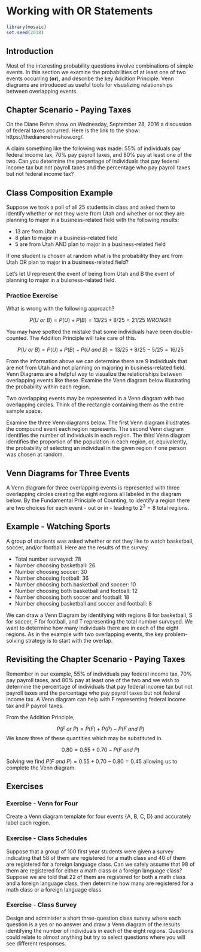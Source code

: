 # Working with OR Statements {#working_with_or_statements}

```r
library(mosaic)
set.seed(2018)
```


## Introduction {#introduction}

Most of the interesting probability questions involve combinations of simple events. In this section we examine the probabilities of at least one of two events occurring (**or**), and describe the key Addition Principle. Venn diagrams are introduced as useful tools for visualizing relationships between overlapping events.

## Chapter Scenario - Paying Taxes {#chapter_scenario_paying_taxes}

On the Diane Rehm show on Wednesday, September 28, 2016 a discussion of federal taxes occurred. Here is the link to the show: https://thedianerehmshow.org/. 

A claim something like the following was made: 55% of individuals pay federal income tax, 70% pay payroll taxes, and 80% pay at least one of the two. Can you determine the percentage of individuals that pay federal income tax but not payroll taxes and the percentage who pay payroll taxes but not federal income tax?

## Class Composition Example

Suppose we took a poll of all 25 students in class and asked them to identify whether or not they were from Utah and whether or not they are planning to major in a business-related field with the following results:

* 13 are from Utah
* 8 plan to major in a business-related field
* 5 are from Utah AND plan to major in a business-related field

If one student is chosen at random what is the probability they are from Utah OR plan to major in a business-related field?

Let's let U represent the event of being from Utah and B the event of planning to major in a buisness-related field.

### Practice Exercise
What is wrong with the following approach?

$$P(U \ or \ B) = P(U)+P(B)= 13/25 + 8/25 = 21/25 \ WRONG!!!$$

You may have spotted the mistake that some individuals have been double-counted. The Addition Principle will take care of this.

$$P(U \ or \ B) = P(U)+P(B)-P(U \ and \ B) = 13/25 + 8/25 - 5/25 = 16/25$$

From the information above we can determine there are 9 individuals that are not from Utah and not planning on majoring in business-related field. Venn Diagrams are a helpful way to visualize the relationships between overlapping events like these. Examine the Venn diagram below illustrating the probability within each region.


Two overlapping events may be represented in a Venn diagram with two overlapping circles. Think of the rectangle containing them as the entire sample space.

Examine the three Venn diagrams below. The first Venn diagram illustrates the compound event each region represents. The second Venn diagram identifies the number of individuals in each region. The third Venn diagram identifies the proportion of the population in each region, or, equivalently, the probability of selecting an individual in the given region if one person was chosen at random. 

## Venn Diagrams for Three Events

A Venn diagram for three overlapping events is represented with three overlapping circles creating the eight regions all labeled in the diagram below. By the Fundamental Principle of Counting, to identify a region there are two choices for each event - out or in - leading to $2^{3}=8$ total regions. 

## Example - Watching Sports
A group of students was asked whether or not they like to watch basketball, soccer, and/or football. Here are the results of the survey.

* Total number surveyed: 78
* Number choosing basketball: 26
* Number choosing soccer: 30
* Number choosing football: 36
* Number choosing both basketball and soccer: 10
* Number choosing both basketball and football: 12
* Number choosing both soccer and football: 18
* Number choosing basketball and soccer and football: 8

We can draw a Venn Diagram by identifying with regions B for basketball, S for soccer, F for football, and T representing the total number surveyed. We want to determine how many individuals there are in each of the eight regions. As in the example with two overlapping events, the key problem-solving strategy is to start with the overlap. 

## Revisiting the Chapter Scenario - Paying Taxes {#revisit_chapter_scenario}

Remember in our example, 55% of individuals pay federal income tax, 70% pay payroll taxes, and 80% pay at least one of the two and we wish to determine the percentage of individuals that pay federal income tax but not payroll taxes and the percentage who pay payroll taxes but not federal income tax. A Venn diagram can help with F representing federal income tax and P payroll taxes.

From the Addition Principle, 

$$P(F \ or \ P)=P(F)+P(P)-P(F \ and \ P)$$
We know three of these quantities which may be substituted in.

$$0.80=0.55+0.70-P(F \ and \ P)$$

Solving we find $P(F \ and \ P)=0.55 + 0.70 - 0.80=0.45$ allowing us to complete the Venn diagram.







## Exercises {#exercises}

### Exercise - Venn for Four
Create a Venn diagram template for four events {A, B, C, D} and accurately label each region.

### Exercise - Class Schedules
Suppose that a group of 100 first year students were given a survey indicating that 58 of them are registered for a math class and 40 of them are registered for a foreign language class. Can we safely assume that 98 of them are registered for either a math class or a foreign language class? Suppose we are told that 22 of them are registered for both a math class and a foreign language class, then determine how many are registered for a math class or a foreign language class.

### Exercise - Class Survey
Design and administer a short three-question class survey where each question is a yes or no answer and draw a Venn diagram of the results identifying the number of individuals in each of the eight regions. Questions could relate to almost anything but try to select questions where you will see different responses.











